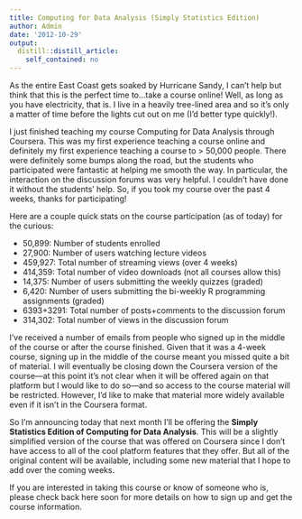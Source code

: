 ```yaml
---
title: Computing for Data Analysis (Simply Statistics Edition)
author: Admin
date: '2012-10-29'
output:
  distill::distill_article:
    self_contained: no
---
```


As the entire East Coast gets soaked by Hurricane Sandy, I can&#8217;t help but think that this is the perfect time to&#8230;take a course online! Well, as long as you have electricity, that is. I live in a heavily tree-lined area and so it&#8217;s only a matter of time before the lights cut out on me (I&#8217;d better type quickly!). 

I just finished teaching my course Computing for Data Analysis through Coursera. This was my first experience teaching a course online and definitely my first experience teaching a course to > 50,000 people. There were definitely some bumps along the road, but the students who participated were fantastic at helping me smooth the way. In particular, the interaction on the discussion forums was very helpful. I couldn&#8217;t have done it without the students&#8217; help. So, if you took my course over the past 4 weeks, thanks for participating!

Here are a couple quick stats on the course participation (as of today) for the curious:

  * <span>50,899: Number of students enrolled</span>
  * <span>27,900: Number of users watching lecture videos</span>
  * <span>459,927: Total number of streaming views (over 4 weeks)</span>
  * <span>414,359: Total number of video downloads (not all courses allow this)</span>
  * <span>14,375: Number of users submitting the weekly quizzes (graded)</span>
  * <span>6,420: Number of users submitting the bi-weekly R programming assignments (graded)</span>
  * <span>6393+3291: Total number of posts+comments to the discussion forum</span>
  * <span>314,302: Total number of views in the discussion forum</span>

I&#8217;ve received a number of emails from people who signed up in the middle of the course or after the course finished. Given that it was a 4-week course, signing up in the middle of the course meant you missed quite a bit of material. I will eventually be closing down the Coursera version of the course&#8212;at this point it&#8217;s not clear when it will be offered again on that platform but I would like to do so&#8212;and so access to the course material will be restricted. However, I&#8217;d like to make that material more widely available even if it isn&#8217;t in the Coursera format.

So I&#8217;m announcing today that next month I&#8217;ll be offering the **Simply Statistics Edition of Computing for Data Analysis**. This will be a slightly simplified version of the course that was offered on Coursera since I don&#8217;t have access to all of the cool platform features that they offer. But all of the original content will be available, including some new material that I hope to add over the coming weeks.

If you are interested in taking this course or know of someone who is, please check back here soon for more details on how to sign up and get the course information.
